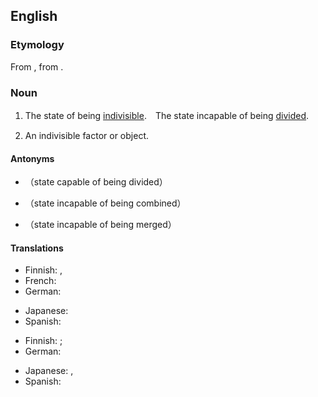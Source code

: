 ==English==

===Etymology===
From {{der|en|frm|indivisibilité}}, from {{der|en|Ecclesiastical Latin|indivisibilitas}}.

===Noun===
{{en-noun|~}}

# {{lb|en|uncountable}} The state of being [[indivisible]].　The state incapable of being [[divide]]d.
# {{lb|en|countable}} An indivisible factor or object.

====Antonyms====
* {{l|en|divisibility}}（state capable of being divided）
* {{l|en|uncombinability}}（state incapable of being combined）
* {{l|en|unmergeability}}（state incapable of being merged）

====Translations====
{{trans-top|state incapable of being divided}}
* Finnish: {{t|fi|jakamattomuus}}, {{t|fi|jaottomuus}}
* French: {{t+|fr|indivisibilité|f}}
* German: {{t|de|Unteilbarkeit}}
{{trans-mid}}
* Japanese: {{t+|ja|不可分|tr=fukabun}}
* Spanish: {{t|es|indivisibilidad}}
{{trans-bottom}}

{{trans-top|indivisible factor or object}}
* Finnish: {{t|fi|[[jaoton]] [[luku]]}} {{qualifier|arithmetics}}; {{t|fi|[[jakamaton]] [[kokonaisuus]]}}
* German: {{t|de|Unteilbarkeit}}
{{trans-mid}}
* Japanese: {{t+|ja|不可分|tr=fukabun}}, {{t|ja|割り切れなさ|tr=warikirenasa}}
* Spanish: {{t|es|indivisibilidad}}
{{trans-bottom}}